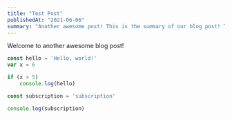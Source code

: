 ```yaml
---
title: "Test Post"
publishedAt: "2021-06-06"
summary: "Another awesome post! This is the summary of our blog post! This is the summary of our blog post! This is the summary of our blog post!"
---
```


Welcome to another awesome blog post!

```javascript:hello.js
const hello = 'Hello, world!'
var x = 6

if (x > 5)
    console.log(hello)
```

```javascript:subscription.js
const subscription = 'subscription'

console.log(subscription)
```
